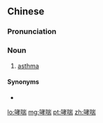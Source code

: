 ==Chinese==
{{zh-forms}}
{{wikipedia|lang=zh}}

===Pronunciation===
{{zh-pron
|m=xiàochuǎn
|c=haau1 cyun2
|mn=qz,xm,zz:hàu-chhoán
|cat=n
}}

===Noun===
{{zh-noun}}

# {{lb|zh|medicine}} [[asthma]]

====Synonyms====
* {{zh-l|氣喘}}

[[lo:哮喘]]
[[mg:哮喘]]
[[pt:哮喘]]
[[zh:哮喘]]